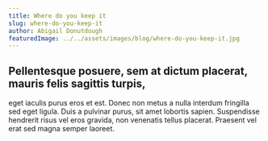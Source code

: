```yaml
---
title: Where do you keep it
slug: where-do-you-keep-it
author: Abigail Donutdough
featuredImage: ../../assets/images/blog/where-do-you-keep-it.jpg
---
```


## Pellentesque posuere, sem at dictum placerat, mauris felis sagittis turpis,
 eget iaculis purus eros et est. Donec non metus a nulla interdum fringilla sed eget ligula.
 Duis a pulvinar purus, sit amet lobortis sapien. Suspendisse hendrerit risus vel eros gravida,
 non venenatis tellus placerat.
Praesent vel erat sed magna semper laoreet.

